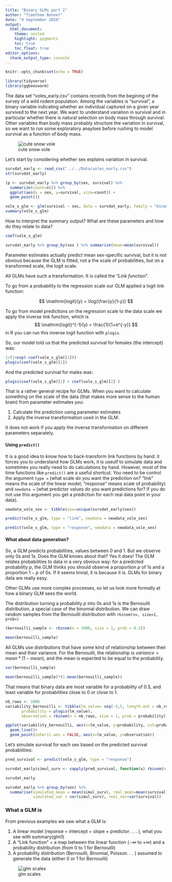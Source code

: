 ```yaml
---
title: "Binary GLMs part 2"
author: "Timothee Bonnet"
date: "4 September 2020"
output: 
  html_document:
    theme: united
    highlight: pygments
    toc: true
    toc_float: true
editor_options: 
  chunk_output_type: console
---
```


```r
knitr::opts_chunk$set(echo = TRUE)
```

```r
library(tidyverse)
library(ggbeeswarm)
```


The data set "voles_early.csv" contains records from the begining of the survey of a wild rodent population. Among the variables is "survival", a binary variable indicating whether an individual captured on a given year survived to the next year. We want to understand variation in survival and in particular whether there is natural selection on body mass through survival. Other variables than body mass probably structure the variation in survival, so we want to run some exploratory anaylses before rushing to model survival as a function of body mass.

![cute snow vole](cutevole.jpg)

Let's start by considering whether sex explains variation in survival. 

```r
survdat_early <- read_csv("../../Data/voles_early.csv")
str(survdat_early)

(p <- survdat_early %>% group_by(sex, survival) %>%
  summarize(count=n()) %>% 
  ggplot(aes(x = sex, y=survival, size=count)) +
  geom_point())

vole_s_glm <- glm(survival ~ sex, data = survdat_early, family = "binomial")
summary(vole_s_glm)
```

How to interpret the summary output? What are these parameters and how do they relate to data?

```r
coef(vole_s_glm)

survdat_early %>% group_by(sex ) %>% summarize(mean=mean(survival)) 
```

Parameter estimates actually predict mean sex-specific survival, but it is not obvious because the GLM is fitted, not a the scale of probabilities, but on a transformed scale, the logit scale.

All GLMs have such a transformation. It is called the "*Link function*".

To go from a probability to the regression scale our GLM applied a logit link function:

$$
\mathrm{logit}(y) = \log(\frac{y}{1-y})
$$

To go from model predictions on the regression scale to the data scale we apply the inverse link function, which is
$$
\mathrm{logit}^{-1}(y) = \frac{1}{1+e^{-y}}
$$
in R you can run this inverse logit function with `plogis`.

So, our model told us that the predicted survival for females (the intercept) was:
```r
1/(1+exp(-coef(vole_s_glm)[1]))
plogis(coef(vole_s_glm)[1])
```

And the predicted survival for males was:
```r
plogis(coef(vole_s_glm)[1] + coef(vole_s_glm)[2] )

```

That is a rather general recipe for GLMs. When you want to calculate something on the scale of the data (that makes more sense to the human brain) from parameter estimates you:

1. Calculate the prediction using parameter estimates
2. Apply the inverse transformation used in the GLM. 

It does not work if you apply the inverse transformation on different parameters separately. 


#### Using `predict()`

It is a good idea to know how to back-transform link functions by hand: it forces you to understand how GLMs work, it is useulf to simulate data and sometimes you really need to do calculations by hand. However, most of the time functions like `predict()` are a useful shortcut. You need to be control the argument `type = ` (what scale do you want the prediction on? "link" means the scale of the linear model; "response" means scale of probability) and `newdata = ` (what predictor values do you want predictions for? If you do not use this argument you get a prediction for each real data point in your data).

```r
newdata_vole_sex <- tibble(sex=unique(survdat_early$sex))

predict(vole_s_glm, type = "link", newdata = newdata_vole_sex)

predict(vole_s_glm, type = "response", newdata = newdata_vole_sex)
```


#### What about data generation?

So, a GLM predicts probabilities, values between 0 and 1. But we observe only 0s and 1s. Does the GLM knows about that? Yes it does! The GLM relates probabilities to data in a very obvious way: for a predicted probability $p$, the GLM thinks you should observe a proportion $p$ of 1s and a proportion $1-p$ of 0s.
If it seems trivial, it is because it is. GLMs for binary data are really easy.

Other GLMs use more complex processes, so let us look more formally at how a binary GLM sees the world.

The distribution turning a probability $p$ into 0s and 1s is the Bernouilli distribution, a special case of the binomial distribution. We can draw random samples from the Bernouilli distribution with `rbinom(n=, size=1, prob=)`

```r
(bernouilli_sample <- rbinom(n = 1000, size = 1, prob = 0.3))

mean(bernouilli_sample)
```

All GLMs use distributions that have some kind of relationship between their mean and their variance. For the Bernouilli, the relationship is $variance = mean*(1-mean)$, and the mean is expected to be equal to the probability.


```r
var(bernouilli_sample)

mean(bernouilli_sample)*(1-mean(bernouilli_sample))
```

That means that binary data are most variable for a probability of 0.5, and least variable for probabilities close to 0 or close to 1.

```r
nb_rows <- 1000
variability_bernouilli <- tibble(lm_value= seq(-5,5, length.out = nb_rows),
       probability = plogis(lm_value),
       observation = rbinom(n = nb_rows, size = 1, prob = probability))

ggplot(variability_bernouilli, aes(x=lm_value, y=probability, col=probability)) +
  geom_line()+
  geom_point(inherit.aes = FALSE, aes(x=lm_value, y=observation))
```

Let's simulate survival for each sex based on the predicted survival probabilities:
```r
pred_survival <- predict(vole_s_glm, type = "response")

survdat_early$simul_surv <- sapply(pred_survival, function(x) rbinom(n = 1, size = 1, prob = x))

survdat_early

survdat_early %>% group_by(sex) %>%
  summarise(simulated_mean = mean(simul_surv), real_mean=mean(survival),
            simulated_var = var(simul_surv), real_var=var(survival))

```


### What a GLM is

From previous examples we saw what a GLM is:

1. A linear model (reponse = intercept + slope × predictor . . . ), what you see with summary(glm1)
2. A "Link function" = a map between the linear function (−∞ to +∞) and a
probability distribution (from 0 to 1 for Bernouilli)
3. A probability distribution (Bernouilli, Binomial, Poisson. . . ) assumed to generate
the data (either 0 or 1 for Bernouilli)

![glm scales](scales.png)



<!-- ### Bonuses -->

<!-- #### Interlude: What happens inside `geom_smooth()` -->

<!-- Let's do it "by hand" with `predict()`: -->

<!-- ```{r} -->
<!-- newdata <- tibble(x=seq(min(data_linear$x), max(data_linear$x), length.out = 100)) -->
<!-- predictions <- predict(lm0, newdata = newdata, se.fit = TRUE) -->
<!-- newdata$y <- predictions$fit -->
<!-- newdata$lowCI <- predictions$fit - 1.96*predictions$se.fit -->
<!-- newdata$uppCI <- predictions$fit + 1.96*predictions$se.fit -->


<!-- ggplot(data_linear, aes(x=x, y=y))+ -->
<!-- geom_point() + -->
<!-- geom_line(data = newdata, color="blue") + -->
<!-- geom_ribbon(data = newdata, aes(x=x, ymin=lowCI, ymax=uppCI), -->
<!-- inherit.aes = FALSE, fill="blue", alpha=0.2) + -->
<!-- geom_segment(aes(x=x, y=y, xend= x, yend=lm0$fitted.values)) -->

<!-- ``` -->

<!-- #### Bonus! What happens inside `predict()`? -->

<!-- Let's do it "by hand" with matrix multiplication. -->
<!-- ```{r} -->
<!-- newdata2 <- tibble(x=seq(min(data_linear$x), max(data_linear$x), length.out = 100), -->
<!--                    y=0) -->

<!-- # The code below reproduces the result of predict(..., se.fit=TRUE) -->
<!-- mm <- model.matrix(terms(lm0),newdata2) -->
<!-- newdata2$y <- as.vector(mm %*% lm0$coefficients) -->
<!-- pvar1 <- diag(mm %*% tcrossprod(vcov(lm0),mm)) -->
<!-- newdata2 <- tibble( -->
<!--   newdata2, -->
<!--   lowCI2 = newdata2$y-1.96*sqrt(pvar1), -->
<!--   uppCI2 = newdata2$y+1.96*sqrt(pvar1) -->
<!-- )  -->

<!-- ``` -->
<!-- The key to compute confidence intervals is `vcov()`, which extracts the variance-covariance matrix of the uncertainty in parameters; the rest is mostly matrix multiplication. -->



